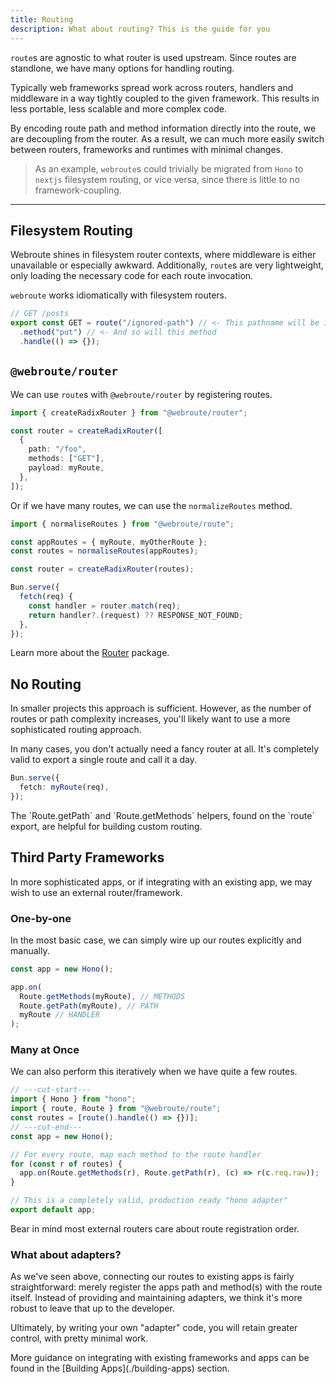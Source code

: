 ```yaml
---
title: Routing
description: What about routing? This is the guide for you
---
```



`route`s are agnostic to what router is used upstream. Since routes are standlone, we have many options for handling routing.

<Accordions>
<Accordion title="Why routing-agnostic?">
Typically web frameworks spread work across routers, handlers and middleware in a way tightly coupled to the given framework. This results in less portable, less scalable and more complex code.

By encoding route path and method information directly into the route, we are decoupling from the router. As a result, we can much more easily switch between routers, frameworks and runtimes with minimal changes.

> As an example, `webroute`s could trivially be migrated from `Hono` to `nextjs` filesystem routing, or vice versa, since there is little to no framework-coupling.

</Accordion>
</Accordions>

---

## Filesystem Routing

Webroute shines in filesystem router contexts, where middleware is either unavailable or especially awkward. Additionally, `route`s are very lightweight, only loading the necessary code for each route invocation.

`webroute` works idiomatically with filesystem routers.

```ts title="posts/route.ts"
// GET /posts
export const GET = route("/ignored-path") // <- This pathname will be ignored
  .method("put") // <- And so will this method
  .handle(() => {});
```

## `@webroute/router`

We can use `route`s with `@webroute/router` by registering routes.

```ts
import { createRadixRouter } from "@webroute/router";

const router = createRadixRouter([
  {
    path: "/foo",
    methods: ["GET"],
    payload: myRoute,
  },
]);
```

Or if we have many routes, we can use the `normalizeRoutes` method.

```ts
import { normaliseRoutes } from "@webroute/route";

const appRoutes = { myRoute, myOtherRoute };
const routes = normaliseRoutes(appRoutes);

const router = createRadixRouter(routes);

Bun.serve({
  fetch(req) {
    const handler = router.match(req);
    return handler?.(request) ?? RESPONSE_NOT_FOUND;
  },
});
```

Learn more about the [Router](/docs/router/overview) package.

## No Routing

<Callout type="warn">
  In smaller projects this approach is sufficient. However, as the number of
  routes or path complexity increases, you'll likely want to use a more
  sophisticated routing approach.
</Callout>

In many cases, you don't actually need a fancy router at all. It's completely valid to export a single route and call it a day.

```ts
Bun.serve({
  fetch: myRoute(req),
});
```

<Callout title="Helpers">
  The `Route.getPath` and `Route.getMethods` helpers, found on the `route`
  export, are helpful for building custom routing.
</Callout>

## Third Party Frameworks

In more sophisticated apps, or if integrating with an existing app, we may wish to use an external router/framework.

### One-by-one

In the most basic case, we can simply wire up our routes explicitly and manually.

```ts title="hono-example.ts"
const app = new Hono();

app.on(
  Route.getMethods(myRoute), // METHODS
  Route.getPath(myRoute), // PATH
  myRoute // HANDLER
);
```

### Many at Once

We can also perform this iteratively when we have quite a few routes.

```ts title="hono-example.ts" twoslash
// ---cut-start---
import { Hono } from "hono";
import { route, Route } from "@webroute/route";
const routes = [route().handle(() => {})];
// ---cut-end---
const app = new Hono();

// For every route, map each method to the route handler
for (const r of routes) {
  app.on(Route.getMethods(r), Route.getPath(r), (c) => r(c.req.raw));
}

// This is a completely valid, production ready "hono adapter"
export default app;
```

<Callout>

Bear in mind most external routers care about route registration order.

</Callout>

### What about adapters?

As we've seen above, connecting our routes to existing apps is fairly straightforward: merely register the apps path and method(s) with the route itself. Instead of providing and maintaining adapters, we think it's more robust to leave that up to the developer.

Ultimately, by writing your own "adapter" code, you will retain greater control, with pretty minimal work.

<Callout>
  More guidance on integrating with existing frameworks and apps can be found in
  the [Building Apps](./building-apps) section.
</Callout>
